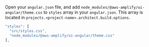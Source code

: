 
Open your `angular.json` file, and add `node_modules/@aws-amplify/ui-angular/theme.css` to `styles` array in your `angular.json`. This array is located in `projects.<project-name>.architect.build.options`.

```js
"styles": [
  "src/styles.css",
  "node_modules/@aws-amplify/ui-angular/theme.css"
],
```
